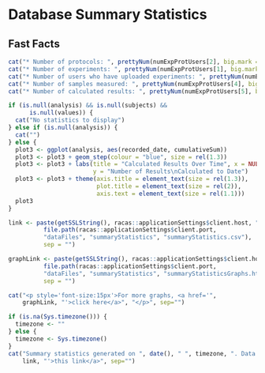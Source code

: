 Database Summary Statistics
========================================================

## Fast Facts
```r
cat("* Number of protocols: ", prettyNum(numExpProtUsers[2], big.mark = ","), "\n")
cat("* Number of experiments: ", prettyNum(numExpProtUsers[1], big.mark = ","), "\n")
cat("* Number of users who have uploaded experiments: ", prettyNum(numExpProtUsers[3], big.mark = ","), "\n")
cat("* Number of samples measured: ", prettyNum(numExpProtUsers[4], big.mark = ","), "\n")
cat("* Number of calculated results: ", prettyNum(numExpProtUsers[5], big.mark = ","), "\n")
```

```r
if (is.null(analysis) && is.null(subjects) &&
      is.null(values)) {
  cat("No statistics to display")
} else if (is.null(analysis)) {
  cat("")
} else {
  plot3 <- ggplot(analysis, aes(recorded_date, cumulativeSum)) 
  plot3 <- plot3 + geom_step(colour = "blue", size = rel(1.3))
  plot3 <- plot3 + labs(title = "Calculated Results Over Time", x = NULL, 
                        y = "Number of Results\nCalculated to Date")
  plot3 <- plot3 + theme(axis.title = element_text(size = rel(1.3)), 
                         plot.title = element_text(size = rel(2)),
                         axis.text = element_text(size = rel(1.1)))
  plot3
}
```

```r
link <- paste(getSSLString(), racas::applicationSettings$client.host, ":", 
          file.path(racas::applicationSettings$client.port,
          "dataFiles", "summaryStatistics", "summaryStatistics.csv"), 
          sep = "")
```

```r
graphLink <- paste(getSSLString(), racas::applicationSettings$client.host, ":", 
          file.path(racas::applicationSettings$client.port,
          "dataFiles", "summaryStatistics", "summaryStatisticsGraphs.html"), 
          sep = "")
```

```r
cat("<p style='font-size:15px'>For more graphs, <a href='",
    graphLink, "'>click here</a>", "</p>", sep="")
```

```r
if (is.na(Sys.timezone())) {
  timezone <- ""
} else {
  timezone <- Sys.timezone()
}
cat("Summary statistics generated on ", date(), " ", timezone, ". Data can be downloaded at <a href='",
    link, "'>this link</a>", sep="")
```